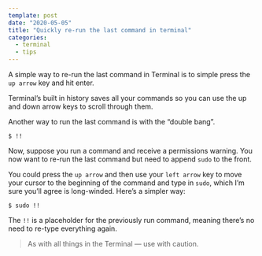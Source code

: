 ```yaml
---
template: post
date: "2020-05-05"
title: "Quickly re-run the last command in terminal"
categories:
  - terminal
  - tips
---
```


A simple way to re-run the last command in Terminal is to simple press the `up arrow` key and hit enter.

Terminal’s built in history saves all your commands so you can use the up and down arrow keys to scroll through them.

Another way to run the last command is with the “double bang”.

```shell
$ !!
```
Now, suppose you run a command and receive a permissions warning. You now want to re-run the last command but need to append `sudo` to the front.

You could press the `up arrow` and then use your `left arrow` key to move your cursor to the beginning of the command and type in `sudo`, which I’m sure you’ll agree is long-winded. Here’s a simpler way:

```shell
$ sudo !!
```

The `!!` is a placeholder for the previously run command, meaning there’s no need to re-type everything again.

> As with all things in the Terminal — use with caution.

